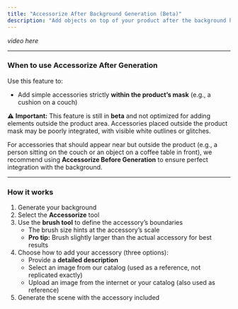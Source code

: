 ```yaml
---
title: "Accessorize After Background Generation (Beta)"
description: "Add objects on top of your product after the background has been generated."
---
```


_video here_

---

### When to use Accessorize After Generation

Use this feature to:

- Add simple accessories strictly **within the product’s mask** (e.g., a cushion on a couch)

⚠️ **Important:** This feature is still in **beta** and not optimized for adding elements outside the product area. Accessories placed outside the product mask may be poorly integrated, with visible white outlines or glitches.

For accessories that should appear near but outside the product (e.g., a person sitting on the couch or an object on a coffee table in front), we recommend using **Accessorize Before Generation** to ensure perfect integration with the background.

---

### How it works

1. Generate your background
2. Select the **Accessorize** tool
3. Use the **brush tool** to define the accessory’s boundaries
   - The brush size hints at the accessory’s scale
   - **Pro tip:** Brush slightly larger than the actual accessory for best results
4. Choose how to add your accessory (three options):
   - Provide a **detailed description**
   - Select an image from our catalog (used as a reference, not replicated exactly)
   - Upload an image from the internet or your catalog (also used as reference)
5. Generate the scene with the accessory included